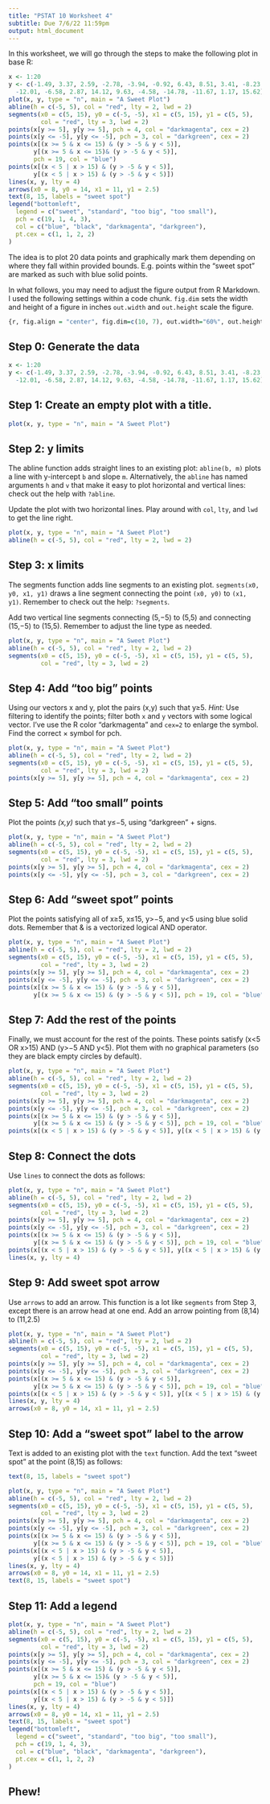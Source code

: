 ```yaml
---
title: "PSTAT 10 Worksheet 4"
subtitle: Due 7/6/22 11:59pm
output: html_document
---
```


In this worksheet, we will go through the steps to make the following plot in base R:

```r
x <- 1:20
y <- c(-1.49, 3.37, 2.59, -2.78, -3.94, -0.92, 6.43, 8.51, 3.41, -8.23,
  -12.01, -6.58, 2.87, 14.12, 9.63, -4.58, -14.78, -11.67, 1.17, 15.62)
plot(x, y, type = "n", main = "A Sweet Plot")
abline(h = c(-5, 5), col = "red", lty = 2, lwd = 2)
segments(x0 = c(5, 15), y0 = c(-5, -5), x1 = c(5, 15), y1 = c(5, 5),
         col = "red", lty = 3, lwd = 2)
points(x[y >= 5], y[y >= 5], pch = 4, col = "darkmagenta", cex = 2)
points(x[y <= -5], y[y <= -5], pch = 3, col = "darkgreen", cex = 2)
points(x[(x >= 5 & x <= 15) & (y > -5 & y < 5)],
       y[(x >= 5 & x <= 15)& (y > -5 & y < 5)],
       pch = 19, col = "blue")
points(x[(x < 5 | x > 15) & (y > -5 & y < 5)],
       y[(x < 5 | x > 15) & (y > -5 & y < 5)])
lines(x, y, lty = 4)
arrows(x0 = 8, y0 = 14, x1 = 11, y1 = 2.5)
text(8, 15, labels = "sweet spot")
legend("bottomleft",
  legend = c("sweet", "standard", "too big", "too small"),
  pch = c(19, 1, 4, 3),
  col = c("blue", "black", "darkmagenta", "darkgreen"),
  pt.cex = c(1, 1, 2, 2)
)
```

The idea is to plot 20 data points and graphically mark them depending on where they fall within provided bounds. E.g. points within the “sweet spot” are marked as such with blue solid points.

In what follows, you may need to adjust the figure output from R Markdown. I used the following settings within a code chunk. `fig.dim` sets the width and height of a figure in inches `out.width` and `out.height` scale the figure.

```r
{r, fig.align = "center", fig.dim=c(10, 7), out.width="60%", out.height="60%"}
```

## Step 0: Generate the data

```r
x <- 1:20
y <- c(-1.49, 3.37, 2.59, -2.78, -3.94, -0.92, 6.43, 8.51, 3.41, -8.23,
  -12.01, -6.58, 2.87, 14.12, 9.63, -4.58, -14.78, -11.67, 1.17, 15.62)
```

## Step 1: Create an empty plot with a title.

```r
plot(x, y, type = "n", main = "A Sweet Plot")
```

## Step 2: y limits

The abline function adds straight lines to an existing plot: `abline(b, m)` plots a line with y-intercept `b` and slope `m`. Alternatively, the `abline` has named arguments `h` and `v` that make it easy to plot horizontal and vertical lines: check out the help with `?abline`.

Update the plot with two horizontal lines. Play around with `col`, `lty`, and `lwd` to get the line right.

```r
plot(x, y, type = "n", main = "A Sweet Plot")
abline(h = c(-5, 5), col = "red", lty = 2, lwd = 2)
```

## Step 3: x limits

The segments function adds line segments to an existing plot. `segments(x0, y0, x1, y1)` draws a line segment connecting the point `(x0, y0)` to `(x1, y1)`. Remember to check out the help: `?segments`.

Add two vertical line segments connecting (5,−5) to (5,5) and connecting (15,−5) to (15,5). Remember to adjust the line type as needed.

```r
plot(x, y, type = "n", main = "A Sweet Plot")
abline(h = c(-5, 5), col = "red", lty = 2, lwd = 2)
segments(x0 = c(5, 15), y0 = c(-5, -5), x1 = c(5, 15), y1 = c(5, 5),
         col = "red", lty = 3, lwd = 2)
```

## Step 4: Add “too big” points

Using our vectors x and y, plot the pairs (x,y) such that y≥5. *Hint:* Use filtering to identify the points; filter both `x` and `y` vectors with some logical vector. I’ve use the R color “darkmagenta” and `cex=2` to enlarge the symbol. Find the correct × symbol for pch.

```r
plot(x, y, type = "n", main = "A Sweet Plot")
abline(h = c(-5, 5), col = "red", lty = 2, lwd = 2)
segments(x0 = c(5, 15), y0 = c(-5, -5), x1 = c(5, 15), y1 = c(5, 5),
         col = "red", lty = 3, lwd = 2)
points(x[y >= 5], y[y >= 5], pch = 4, col = "darkmagenta", cex = 2)
```

## Step 5: Add “too small” points

Plot the points *(x,y)* such that y≤−5, using “darkgreen” + signs.

```r
plot(x, y, type = "n", main = "A Sweet Plot")
abline(h = c(-5, 5), col = "red", lty = 2, lwd = 2)
segments(x0 = c(5, 15), y0 = c(-5, -5), x1 = c(5, 15), y1 = c(5, 5),
         col = "red", lty = 3, lwd = 2)
points(x[y >= 5], y[y >= 5], pch = 4, col = "darkmagenta", cex = 2)
points(x[y <= -5], y[y <= -5], pch = 3, col = "darkgreen", cex = 2)
```

## Step 6: Add “sweet spot” points

Plot the points satisfying all of x≥5, x≤15, y>−5, and y<5 using blue solid dots. Remember that & is a vectorized logical AND operator.

```r
plot(x, y, type = "n", main = "A Sweet Plot")
abline(h = c(-5, 5), col = "red", lty = 2, lwd = 2)
segments(x0 = c(5, 15), y0 = c(-5, -5), x1 = c(5, 15), y1 = c(5, 5),
         col = "red", lty = 3, lwd = 2)
points(x[y >= 5], y[y >= 5], pch = 4, col = "darkmagenta", cex = 2)
points(x[y <= -5], y[y <= -5], pch = 3, col = "darkgreen", cex = 2)
points(x[(x >= 5 & x <= 15) & (y > -5 & y < 5)],
       y[(x >= 5 & x <= 15) & (y > -5 & y < 5)], pch = 19, col = "blue")
```

## Step 7: Add the rest of the points

Finally, we must account for the rest of the points. These points satisfy (x<5 OR x>15) AND (y>−5 AND y<5). Plot them with no graphical parameters (so they are black empty circles by default).

```r
plot(x, y, type = "n", main = "A Sweet Plot")
abline(h = c(-5, 5), col = "red", lty = 2, lwd = 2)
segments(x0 = c(5, 15), y0 = c(-5, -5), x1 = c(5, 15), y1 = c(5, 5),
         col = "red", lty = 3, lwd = 2)
points(x[y >= 5], y[y >= 5], pch = 4, col = "darkmagenta", cex = 2)
points(x[y <= -5], y[y <= -5], pch = 3, col = "darkgreen", cex = 2)
points(x[(x >= 5 & x <= 15) & (y > -5 & y < 5)], 
       y[(x >= 5 & x <= 15) & (y > -5 & y < 5)], pch = 19, col = "blue")
points(x[(x < 5 | x > 15) & (y > -5 & y < 5)], y[(x < 5 | x > 15) & (y > -5 & y < 5)])
```

## Step 8: Connect the dots

Use `lines` to connect the dots as follows:

```r
plot(x, y, type = "n", main = "A Sweet Plot")
abline(h = c(-5, 5), col = "red", lty = 2, lwd = 2)
segments(x0 = c(5, 15), y0 = c(-5, -5), x1 = c(5, 15), y1 = c(5, 5),
         col = "red", lty = 3, lwd = 2)
points(x[y >= 5], y[y >= 5], pch = 4, col = "darkmagenta", cex = 2)
points(x[y <= -5], y[y <= -5], pch = 3, col = "darkgreen", cex = 2)
points(x[(x >= 5 & x <= 15) & (y > -5 & y < 5)],
       y[(x >= 5 & x <= 15) & (y > -5 & y < 5)], pch = 19, col = "blue")
points(x[(x < 5 | x > 15) & (y > -5 & y < 5)], y[(x < 5 | x > 15) & (y > -5 & y < 5)])
lines(x, y, lty = 4)
```

## Step 9: Add sweet spot arrow

Use `arrows` to add an arrow. This function is a lot like `segments` from Step 3, except there is an arrow head at one end. Add an arrow pointing from (8,14)
 to (11,2.5)

```r
plot(x, y, type = "n", main = "A Sweet Plot")
abline(h = c(-5, 5), col = "red", lty = 2, lwd = 2)
segments(x0 = c(5, 15), y0 = c(-5, -5), x1 = c(5, 15), y1 = c(5, 5),
         col = "red", lty = 3, lwd = 2)
points(x[y >= 5], y[y >= 5], pch = 4, col = "darkmagenta", cex = 2)
points(x[y <= -5], y[y <= -5], pch = 3, col = "darkgreen", cex = 2)
points(x[(x >= 5 & x <= 15) & (y > -5 & y < 5)],
       y[(x >= 5 & x <= 15) & (y > -5 & y < 5)], pch = 19, col = "blue")
points(x[(x < 5 | x > 15) & (y > -5 & y < 5)], y[(x < 5 | x > 15) & (y > -5 & y < 5)])
lines(x, y, lty = 4)
arrows(x0 = 8, y0 = 14, x1 = 11, y1 = 2.5)
```


## Step 10: Add a “sweet spot” label to the arrow

Text is added to an existing plot with the `text` function. Add the text “sweet spot” at the point (8,15) as follows:

```r
text(8, 15, labels = "sweet spot")
```

```r
plot(x, y, type = "n", main = "A Sweet Plot")
abline(h = c(-5, 5), col = "red", lty = 2, lwd = 2)
segments(x0 = c(5, 15), y0 = c(-5, -5), x1 = c(5, 15), y1 = c(5, 5),
         col = "red", lty = 3, lwd = 2)
points(x[y >= 5], y[y >= 5], pch = 4, col = "darkmagenta", cex = 2)
points(x[y <= -5], y[y <= -5], pch = 3, col = "darkgreen", cex = 2)
points(x[(x >= 5 & x <= 15) & (y > -5 & y < 5)],
       y[(x >= 5 & x <= 15) & (y > -5 & y < 5)], pch = 19, col = "blue")
points(x[(x < 5 | x > 15) & (y > -5 & y < 5)],
       y[(x < 5 | x > 15) & (y > -5 & y < 5)])
lines(x, y, lty = 4)
arrows(x0 = 8, y0 = 14, x1 = 11, y1 = 2.5)
text(8, 15, labels = "sweet spot")
```

## Step 11: Add a legend

```r
plot(x, y, type = "n", main = "A Sweet Plot")
abline(h = c(-5, 5), col = "red", lty = 2, lwd = 2)
segments(x0 = c(5, 15), y0 = c(-5, -5), x1 = c(5, 15), y1 = c(5, 5),
         col = "red", lty = 3, lwd = 2)
points(x[y >= 5], y[y >= 5], pch = 4, col = "darkmagenta", cex = 2)
points(x[y <= -5], y[y <= -5], pch = 3, col = "darkgreen", cex = 2)
points(x[(x >= 5 & x <= 15) & (y > -5 & y < 5)],
       y[(x >= 5 & x <= 15)& (y > -5 & y < 5)],
       pch = 19, col = "blue")
points(x[(x < 5 | x > 15) & (y > -5 & y < 5)],
       y[(x < 5 | x > 15) & (y > -5 & y < 5)])
lines(x, y, lty = 4)
arrows(x0 = 8, y0 = 14, x1 = 11, y1 = 2.5)
text(8, 15, labels = "sweet spot")
legend("bottomleft",
  legend = c("sweet", "standard", "too big", "too small"),
  pch = c(19, 1, 4, 3),
  col = c("blue", "black", "darkmagenta", "darkgreen"),
  pt.cex = c(1, 1, 2, 2)
)
```

## Phew!